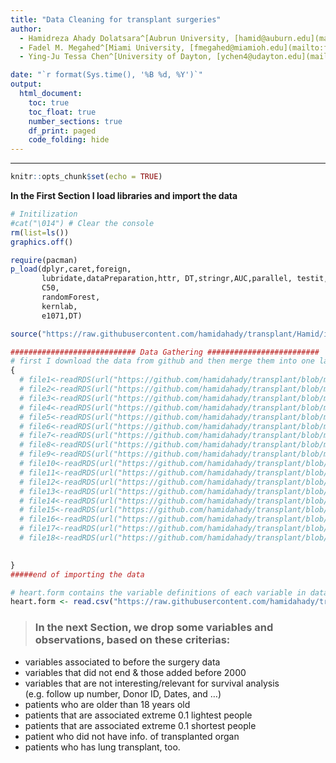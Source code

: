 ```yaml
---
title: "Data Cleaning for transplant surgeries"
author:
  - Hamidreza Ahady Dolatsara^[Aubrun University, [hamid@auburn.edu](mailto:hamid@auburn.edu)]
  - Fadel M. Megahed^[Miami University, [fmegahed@miamioh.edu](mailto:fmegahed@miamioh.edu)]
  - Ying-Ju Tessa Chen^[University of Dayton, [ychen4@udayton.edu](mailto:ychen4@udayton.edu)]

date: "`r format(Sys.time(), '%B %d, %Y')`"
output:
  html_document:
    toc: true
    toc_float: true
    number_sections: true
    df_print: paged
    code_folding: hide
---
```


  
****

```r
knitr::opts_chunk$set(echo = TRUE)

```

**In the First Section I load libraries and import the data**
```r
# Initilization
#cat("\014") # Clear the console
rm(list=ls())
graphics.off()

require(pacman)
p_load(dplyr,caret,foreign,
       lubridate,dataPreparation,httr, DT,stringr,AUC,parallel, testit,caretEnsemble,
       C50,
       randomForest,
       kernlab,
       e1071,DT)

source("https://raw.githubusercontent.com/hamidahady/transplant/Hamid/isotonic_paper_functions.R")

############################ Data Gathering #########################
# first I download the data from github and then merge them into one large file named heart.df
{
  # file1<-readRDS(url("https://github.com/hamidahady/transplant/blob/master/data/raw/thoracic_data_1_9000L.rds?raw=true"))
  # file2<-readRDS(url("https://github.com/hamidahady/transplant/blob/master/data/raw/thoracic_data_9001_18000L.rds?raw=true"))
  # file3<-readRDS(url("https://github.com/hamidahady/transplant/blob/master/data/raw/thoracic_data_18001_27000L.rds?raw=true"))
  # file4<-readRDS(url("https://github.com/hamidahady/transplant/blob/master/data/raw/thoracic_data_27001_36000L.rds?raw=true"))
  # file5<-readRDS(url("https://github.com/hamidahady/transplant/blob/master/data/raw/thoracic_data_36001_45000L.rds?raw=true"))
  # file6<-readRDS(url("https://github.com/hamidahady/transplant/blob/master/data/raw/thoracic_data_45001_54000L.rds?raw=true"))
  # file7<-readRDS(url("https://github.com/hamidahady/transplant/blob/master/data/raw/thoracic_data_54001_63000L.rds?raw=true"))
  # file8<-readRDS(url("https://github.com/hamidahady/transplant/blob/master/data/raw/thoracic_data_63001_72000L.rds?raw=true"))
  # file9<-readRDS(url("https://github.com/hamidahady/transplant/blob/master/data/raw/thoracic_data_72001_81000L.rds?raw=true"))
  # file10<-readRDS(url("https://github.com/hamidahady/transplant/blob/master/data/raw/thoracic_data_81001_90000L.rds?raw=true"))
  # file11<-readRDS(url("https://github.com/hamidahady/transplant/blob/master/data/raw/thoracic_data_90001_99000L.rds?raw=true"))
  # file12<-readRDS(url("https://github.com/hamidahady/transplant/blob/master/data/raw/thoracic_data_99001_108000L.rds?raw=true"))
  # file13<-readRDS(url("https://github.com/hamidahady/transplant/blob/master/data/raw/thoracic_data_108001_117000L.rds?raw=true"))
  # file14<-readRDS(url("https://github.com/hamidahady/transplant/blob/master/data/raw/thoracic_data_117001_126000L.rds?raw=true"))
  # file15<-readRDS(url("https://github.com/hamidahady/transplant/blob/master/data/raw/thoracic_data_126001_135000L.rds?raw=true"))
  # file16<-readRDS(url("https://github.com/hamidahady/transplant/blob/master/data/raw/thoracic_data_135001_144000L.rds?raw=true"))
  # file17<-readRDS(url("https://github.com/hamidahady/transplant/blob/master/data/raw/thoracic_data_144001_153000L.rds?raw=true"))
  # file18<-readRDS(url("https://github.com/hamidahady/transplant/blob/master/data/raw/thoracic_data_153001_159318L.rds?raw=true"))
  

}
#####end of importing the data

# heart.form contains the variable definitions of each variable in data
heart.form <- read.csv("https://raw.githubusercontent.com/hamidahady/transplant/Hamid/data/var_desc.csv")  

```
> ### In the next Section, we drop some variables and observations, based on these criterias:

* variables associated to before the surgery data
* variables that did not end & those added before 2000
* variables that are not interesting/relevant for survival analysis (e.g. follow up number, Donor ID, Dates, and ...)
* patients who are older than 18 years old
* patients that are associated extreme 0.1 lightest people
* patients that are associated extreme 0.1 shortest people
* patient who did not have info. of transplanted organ
* patients who has lung transplant, too.
 